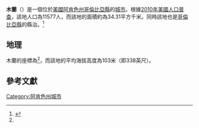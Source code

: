 {{noteTA
|G1=USState
|G2=地名
}}
{{Infobox settlement
|official_name            = 木蘭
|settlement_type          = [[城市|城市]]
|image_skyline            = Downtown Magnolia, AR IMG_2313.JPG
|imagesize                = 250px
|image_map                = File:Columbia County Arkansas Incorporated and Unincorporated areas Magnolia Highlighted 0543460.svg
|mapsize                  = 250px
|subdivision_type         = [[世界政區索引|國家]]
|subdivision_type1        = [[美国州份|州份]]
|subdivision_type2        = [[阿肯色州行政区划|縣]]
|subdivision_name         = [[美国|美国]]
|subdivision_name1        = [[阿肯色州|阿肯色州]]
|subdivision_name2        = [[哥倫比亞縣_(阿肯色州)|哥倫比亞縣]]
|elevation_ft             = 338
|elevation_m              = 103
|timezone                 = [[北美中部时区|北美中部时区]]
|area_total_km2           = 34.31
|area_land_km2            = 34.21
|area_water_km2           = 0.10
|area_total_sq_mi         = 
|area_land_sq_mi          = 
|area_water_sq_mi         = 

<!-- Population -->
|population_as_of         = [[2010年美國人口普查|2010年美國人口普查]]
|population_footnotes     = 
|population_total         = 11577
|population_density_km2   = auto
|population_density_sq_mi = auto
|utc_offset               = -6
|coordinates              = {{coord|33|16|27|N|93|14|01|W|type:city_region:US-AL_source:GNS-enwiki|display=inline,title}}
| coor_pinpoint           = 
| coordinates_footnotes   = 
|timezone_DST             = CDT
|utc_offset_DST           = -5
|postal_code_type         = [[美國郵區編號|美國郵區編號]]
|postal_code              = 71753-71754
|area_code                = [[电话区号870|870]]
|blank_name = [[地名信息系统|地名信息系统]]ID
|blank_info = 77578<ref name="GNIS">{{cite gnis|77578|Magnolia}}</ref>
}}
'''木蘭'''（{{lang-en|Magnolia}}）是一個位於[[美國|美國]][[阿肯色州|阿肯色州]][[哥倫比亞縣_(阿肯色州)|哥倫比亞縣]]的[[城市|城市]]。根據[[2010年美國人口普查|2010年美國人口普查]]，該地人口為11577人，而該地的面積約為34.31平方千米。同時該地也是[[哥倫比亞縣_(阿肯色州)|哥倫比亞縣]]的縣治。<ref name="GR8">{{cite web|url=http://factfinder2.census.gov|publisher=[[美国人口调查局|美国人口调查局]]|accessdate=2011-05-14|title=American FactFinder|archive-date=2013-09-11|archive-url=https://web.archive.org/web/20130911234518/http://factfinder2.census.gov/|dead-url=no}}</ref>

== 地理 ==
木蘭的座標為{{coord|33|16|27|N|93|14|01|W|type:city_region:US-AL_source:GNS-enwiki|display=inline}}<ref name=GNIS />，而該地的平均海拔高度為103米（即338英尺）。

== 參考文獻 ==
{{reflist}}

{{哥倫比亞縣 (阿肯色州)}}
{{DEFAULTSORT:Magnolia}}
[[Category:阿肯色州城市|Category:阿肯色州城市]]